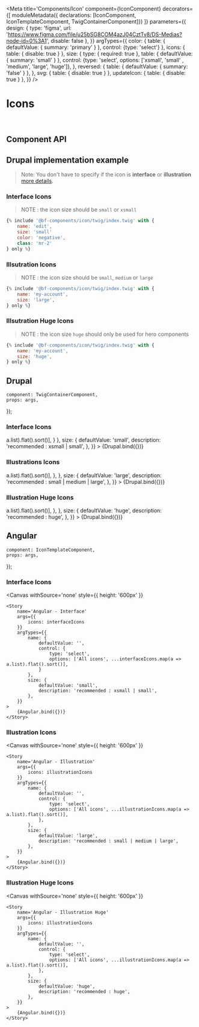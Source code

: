 
<Meta
    title='Components/Icon'
    component={IconComponent}
    decorators={[
        moduleMetadata({ declarations: [IconComponent, IconTemplateComponent, TwigContainerComponent]})
    ]}
    parameters={{
        design: {
            type: 'figma',
            url: 'https://www.figma.com/file/u25bSG8COM4azJ04CztTv8/DS-Medias?node-id=0%3A1',
            disable: false
        },
    }}
    argTypes={{
        color: {
            table: { defaultValue: { summary: 'primary' } },
            control: {type: 'select'}
        },
        icons: {
            table: { disable: true }
        },
        size: {
            type: { required: true },
            table: { defaultValue: { summary: 'small' } },
            control: {type: 'select', options: ['xsmall', 'small' , 'medium', 'large', 'huge']},
        },
        reversed: {
            table: { defaultValue: { summary: 'false' } },
        },
        svg: {
            table: { disable: true }
        },
        updateIcon: {
            table: { disable: true }
        },
    }}
/>


# Icons

<br/>



## Component API

<Props of={IconComponent} />



## Drupal implementation example

> Note: You don't have to specify if the icon is **interface** or **illustration** [more details](?path=/docs/styles-icons--page).

### Interface Icons
> NOTE : the icon size should be `small` or `xsmall`

``` jsx
{% include '@bf-components/icon/twig/index.twig' with {
    name: 'edit',
    size: 'small'
    color: 'negative',
    class: 'mr-2'
} only %}

```
### Illsutration Icons
> NOTE : the icon size should be `small`, `medium` or `large`

``` jsx
{% include '@bf-components/icon/twig/index.twig' with {
    name: 'my-account',
    size: 'large',
} only %}

```

### Illsutration Huge Icons
> NOTE : the icon size `huge` should only be used for hero components

``` jsx
{% include '@bf-components/icon/twig/index.twig' with {
    name: 'my-account',
    size: 'huge',
} only %}

```


## Drupal

    component: TwigContainerComponent,
    props: args,
});

### Interface Icons

<Canvas withSource='none'>
    <Story
        name='Drupal - Interface'
        height='700px'
        args={{
            elementPath: 'components/icon/_doc/template.drupal',
            icons: interfaceIcons
        }}
        argTypes={{
            name: {
                defaultValue: '',
                control: {
                    type: 'select',
                    options: ['All icons', ...interfaceIcons.map(a => a.list).flat().sort()],
                }
            },
            size: {
                defaultValue: 'small',
                description: 'recommended : xsmall | small',
            },
        }}
    >
        {Drupal.bind({})}
    </Story>
</Canvas>

### Illustrations Icons

<Canvas withSource='none'>
    <Story
        name='Drupal - Illustration'
        height='700px'
        args={{
            elementPath: 'components/icon/_doc/template.drupal',
            icons: illustrationIcons
        }}
        argTypes={{
            name: {
                defaultValue: '',
                control: {
                    type: 'select',
                    options: ['All icons', ...illustrationIcons.map(a => a.list).flat().sort()],
                },
            },
            size: {
                defaultValue: 'large',
                description: 'recommended : small | medium | large',
            },
        }}
    >
        {Drupal.bind({})}
    </Story>
</Canvas>

### Illustration Huge Icons

<Canvas withSource='none'>
    <Story
        name='Drupal - Illustration Huge'
        height='700px'
        args={{
            elementPath: 'components/icon/_doc/template.drupal',
            icons: illustrationIcons
        }}
        argTypes={{
            name: {
                defaultValue: '',
                control: {
                    type: 'select',
                    options: ['All icons', ...illustrationIcons.map(a => a.list).flat().sort()],
                },
            },
            size: {
                defaultValue: 'huge',
                description: 'recommended : huge',
            },
        }}
    >
        {Drupal.bind({})}
    </Story>
</Canvas>


## Angular

    component: IconTemplateComponent,
    props: args,
});

### Interface Icons

<Canvas
    withSource='none'
    style={{ height: '600px' }}
>
    <Story
        name='Angular - Interface'
        args={{
            icons: interfaceIcons
        }}
        argTypes={{
            name: {
                defaultValue: '',
                control: {
                    type: 'select',
                    options: ['All icons', ...interfaceIcons.map(a => a.list).flat().sort()],
                }
            },
            size: {
                defaultValue: 'small',
                description: 'recommended : xsmall | small',
            },
        }}
    >
        {Angular.bind({})}
    </Story>
</Canvas>

### Illustration Icons

<Canvas
    withSource='none'
    style={{ height: '600px' }}
>
    <Story
        name='Angular - Illustration'
        args={{
            icons: illustrationIcons
        }}
        argTypes={{
            name: {
                defaultValue: '',
                control: {
                    type: 'select',
                    options: ['All icons', ...illustrationIcons.map(a => a.list).flat().sort()],
                },
            },
            size: {
                defaultValue: 'large',
                description: 'recommended : small | medium | large',
            },
        }}
    >
        {Angular.bind({})}
    </Story>
</Canvas>


### Illustration Huge Icons

<Canvas
    withSource='none'
    style={{ height: '600px' }}
>
    <Story
        name='Angular - Illustration Huge'
        args={{
            icons: illustrationIcons
        }}
        argTypes={{
            name: {
                defaultValue: '',
                control: {
                    type: 'select',
                    options: ['All icons', ...illustrationIcons.map(a => a.list).flat().sort()],
                },
            },
            size: {
                defaultValue: 'huge',
                description: 'recommended : huge',
            },
        }}
    >
        {Angular.bind({})}
    </Story>
</Canvas>
